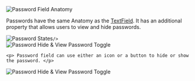 


<Section title="Anatomy">
	<img
		src={Anatomy}
		alt="Password Field Anatomy"
		style={{ marginBottom: 20 }}
	/>
	<p> Passwords have the same Anatomy as the <a target="_blank" href="/?path=/docs/sui-components-forms-text-field--docs">TextField</a>. It has an additional property that allows users to view and hide passwords. </p>
</Section>

<Section title="States">
	<img
		src={States}
		alt="Password States"
		
	/>
</Section>

<Section title="Hide and view password toggle">
	<img
		src={Toggle}
		alt="Password Hide & View Password Toggle"
		style={{ marginBottom: 20 }}
	/>

	<p> Password field can use either an icon or a button to hide or show the password. </p>
</Section>

<Section title="Password Hide/show Icon Condition">
	<img
		src={ToggleIcon}
		alt="Password Hide & View Password Toggle"
		style={{ marginBottom: 20 }}
	/>

	
</Section>
